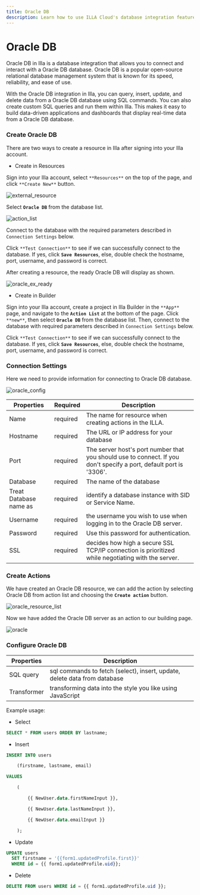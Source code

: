 ```yaml
---
title: Oracle DB
description: Learn how to use ILLA Cloud's database integration feature to connect and interact with your OracleDB database in a few simple steps.
---
```


# Oracle DB

Oracle DB in Illa is a database integration that allows you to connect and interact with a Oracle DB database. Oracle DB is a popular open-source relational database management system that is known for its speed, reliability, and ease of use.

With the Oracle DB integration in Illa, you can query, insert, update, and delete data from a Oracle DB database using SQL commands. You can also create custom SQL queries and run them within Illa. This makes it easy to build data-driven applications and dashboards that display real-time data from a Oracle DB database.

### Create Oracle DB

There are two ways to create a resource in Illa after signing into your Illa account. 

-   Create in Resources

Sign into your Illa account, select `**Resources**` on the top of the page, and click `**Create New**` button. 

![external_resource](https://cdn.illacloud.com/official-website/img/docs/external_resource.png)

Select **`Oracle DB`** from the database list.

![action_list](https://cdn.illacloud.com/official-website/img/docs/action_list.png)

Connect to the database with the required parameters described in `Connection Settings` below. 

Click `**Test Connection**` to see if we can successfully connect to the database. If yes, click **`Save Resources`**, else, double check the hostname, port, username, and password is correct.

After creating a resource, the ready Oracle DB will display as shown.

![oracle_ex_ready](https://cdn.illacloud.com/official-website/img/docs/oracle_ex_ready.png)

-   Create in Builder

Sign into your Illa account, create a project in Illa Builder in the `**App**` page, and navigate to the **`Action List`** at the bottom of the page. Click `**new**`, then select **`Oracle DB`** from the database list. Then, connect to the database with required parameters described in `Connection Settings` below.

Click `**Test Connection**` to see if we can successfully connect to the database. If yes, click **`Save Resources`**, else, double check the hostname, port, username, and password is correct.

### Connection Settings

Here we need to provide information for connecting to Oracle DB database.

![oracle_config](https://cdn.illacloud.com/official-website/img/docs/oracle_config.png)

| Properties             | Required  | Description                                                                                                        |
| ---------------------- | --------- | ------------------------------------------------------------------------------------------------------------------ |
| Name                   | required  | The name for resource when creating actions in the ILLA.                                                           |
| Hostname               | required  | The URL or IP address for your database                                                                            |
| Port                   | required  | The server host's port number that you should use to connect. If you don't specify a port, default port is '3306'. |
| Database               | required  | The name of the database                                                                                           |
| Treat Database name as | required  | identify a database instance with SID or Service Name.                                                             |
| Username               | required  | the username you wish to use when logging in to the Oracle DB server.                                              |
| Password               | required  | Use this password for authentication.                                                                              |
| SSL                    | required  | decides how high a secure SSL TCP/IP connection is prioritized while negotiating with the server.                  |

### Create Actions

We have created an Oracle DB resource, we can add the action by selecting Oracle DB from action list and choosing the **`Create action`** button.

![oracle_resource_list](https://cdn.illacloud.com/official-website/img/docs/oracle_resource_list.png)

 Now we have added the Oracle DB server as an action to our building page.

![oracle](https://cdn.illacloud.com/official-website/img/docs/oracle.png)

### Configure Oracle DB

| Properties  | Description                                                               |
| ----------- | ------------------------------------------------------------------------- |
| SQL query   | sql commands to fetch (select), insert, update, delete data from database |
| Transformer | transforming data into the style you like using JavaScript                |

Example usage:

-   Select

```sql
SELECT * FROM users ORDER BY lastname;
```

-   Insert

```sql
INSERT INTO users

	(firstname, lastname, email)

VALUES

	(

		{{ NewUser.data.firstNameInput }},

		{{ NewUser.data.lastNameInput }},

		{{ NewUser.data.emailInput }}

	);
```

-   Update

```sql
UPDATE users
  SET firstname = '{{form1.updatedProfile.first}}'
  WHERE id = {{ form1.updatedProfile.uid}};
```

-   Delete

```sql
DELETE FROM users WHERE id = {{ form1.updatedProfile.uid }};
```
